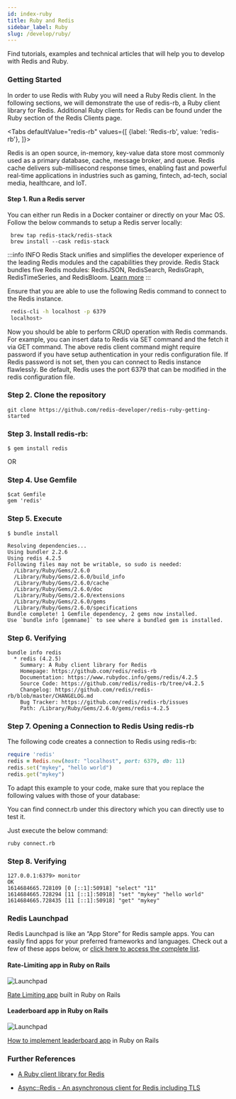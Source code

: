 ```yaml
---
id: index-ruby
title: Ruby and Redis
sidebar_label: Ruby 
slug: /develop/ruby/
---
```



Find tutorials, examples and technical articles that will help you to develop with Redis and Ruby.

### Getting Started

In order to use Redis with Ruby you will need a Ruby Redis client. In the following sections, we will demonstrate the use of redis-rb, a Ruby client library for Redis.
Additional Ruby clients for Redis can be found under the Ruby section of the Redis Clients page.

<Tabs
  defaultValue="redis-rb"
  values={[
    {label: 'Redis-rb', value: 'redis-rb'},
  ]}>
  <TabItem value="redis-rb">

Redis is an open source, in-memory, key-value data store most commonly used as a primary database, cache, message broker, and queue. Redis cache delivers sub-millisecond response times, enabling fast and powerful real-time applications in industries such as gaming, fintech, ad-tech, social media, healthcare, and IoT.

#### Step 1. Run a Redis server

You can either run Redis in a Docker container or directly on your Mac OS.
Follow the below commands to setup a Redis server locally:


```
 brew tap redis-stack/redis-stack
 brew install --cask redis-stack
```

:::info INFO
Redis Stack unifies and simplifies the developer experience of the leading Redis modules and the capabilities they provide. Redis Stack bundles five Redis modules: RedisJSON, RedisSearch, RedisGraph, RedisTimeSeries, and RedisBloom.
[Learn more](/create/redis-stack)
:::


Ensure that you are able to use the following Redis command to connect to the Redis instance.

```bash
 redis-cli -h localhost -p 6379
 localhost>
```

Now you should be able to perform CRUD operation with Redis commands. For example, you can insert data to Redis via SET command and the fetch it via GET command. The above redis client command might require password if you have setup authentication in your redis configuration file. If Redis password is not set, then you can connect to Redis instance flawlessly. Be default, Redis uses the port 6379 that can be modified in the redis configuration file.

### Step 2. Clone the repository

```
git clone https://github.com/redis-developer/redis-ruby-getting-started
```

### Step 3.  Install redis-rb:

```
$ gem install redis
```

OR

### Step 4. Use Gemfile

```
$cat Gemfile
gem 'redis'
```


### Step 5. Execute

```
$ bundle install
```

```
Resolving dependencies...
Using bundler 2.2.6
Using redis 4.2.5
Following files may not be writable, so sudo is needed:
  /Library/Ruby/Gems/2.6.0
  /Library/Ruby/Gems/2.6.0/build_info
  /Library/Ruby/Gems/2.6.0/cache
  /Library/Ruby/Gems/2.6.0/doc
  /Library/Ruby/Gems/2.6.0/extensions
  /Library/Ruby/Gems/2.6.0/gems
  /Library/Ruby/Gems/2.6.0/specifications
Bundle complete! 1 Gemfile dependency, 2 gems now installed.
Use `bundle info [gemname]` to see where a bundled gem is installed.
```

### Step 6. Verifying 
  
```
bundle info redis
  * redis (4.2.5)
	Summary: A Ruby client library for Redis
	Homepage: https://github.com/redis/redis-rb
	Documentation: https://www.rubydoc.info/gems/redis/4.2.5
	Source Code: https://github.com/redis/redis-rb/tree/v4.2.5
	Changelog: https://github.com/redis/redis-rb/blob/master/CHANGELOG.md
	Bug Tracker: https://github.com/redis/redis-rb/issues
	Path: /Library/Ruby/Gems/2.6.0/gems/redis-4.2.5
```

### Step 7. Opening a Connection to Redis Using redis-rb

The following code creates a connection to Redis using redis-rb:

```ruby
require 'redis'
redis = Redis.new(host: "localhost", port: 6379, db: 11)
redis.set("mykey", "hello world")
redis.get("mykey")
```

To adapt this example to your code, make sure that you replace the following values with those of your database:

You can find connect.rb under this directory which you can directly use to test it.

Just execute the below command:

```
ruby connect.rb
```
### Step 8.  Verifying
```
127.0.0.1:6379> monitor
OK
1614684665.728109 [0 [::1]:50918] "select" "11"
1614684665.728294 [11 [::1]:50918] "set" "mykey" "hello world"
1614684665.728435 [11 [::1]:50918] "get" "mykey"

```

###  Redis Launchpad

Redis Launchpad is like an “App Store” for Redis sample apps. You can easily find apps for your preferred frameworks and languages.
Check out a few of these apps below, or [click here to access the complete list](https://launchpad.redis.com).

<div class="row text--center">

<div class="col ">
<div className="ri-container">

#### Rate-Limiting app in Ruby on Rails


![Launchpad](images/ratelimitingruby.png)

[Rate Limiting app](http://Launchpad.redis.com/?id=project%3Abasic-redis-rate-limiting-demo-ruby) built in Ruby on Rails
</div>
</div>

<div class="col">
<div className="ri-container">

#### Leaderboard app in Ruby on Rails

![Launchpad](images/leaderboardruby.png)

[How to implement leaderboard app](https://Launchpad.redis.com/?id=project%3Abasic-redis-leaderboard-demo-ruby) in Ruby on Rails
</div>
</div>
</div>

### Further References

- [A Ruby client library for Redis](https://github.com/redis/redis-rb/)
- [Async::Redis - An asynchronous client for Redis including TLS](https://github.com/socketry/async-redis)



  </TabItem>
</Tabs>
  
